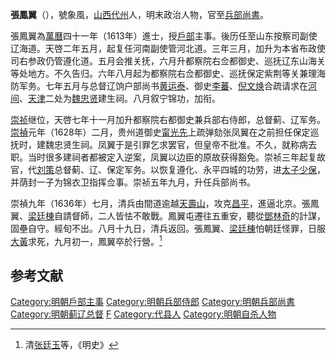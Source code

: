 {{Otheruses|張鳳翼|other=同名或類似名的其它條目描述}}'''張鳳翼'''（{{bd|？||1636年|catIdx=Z張}}），號象風，[[山西|山西]][[代州|代州]]人，明末政治人物，官至[[兵部尚書|兵部尚書]]。

張鳳翼為[[萬曆|萬曆]]四十一年（1613年）進士，授[[户部_(官署)|戶部]]主事。後历任至山东按察司副使辽海道。天啓二年五月，起复任河南副使管河北道。三年三月，加升为本省布政使司右参政仍管遵化道。五月会推关抚，六月升都察院右佥都御史、巡抚辽东山海关等处地方。不久告归。六年八月起为都察院右佥都御史、巡抚保定紫荆等关兼理海防军务。七年五月与总督辽饷户部尚书[[黄运泰|黄运泰]]、御史[[李蕃|李蕃]]、[[倪文焕|倪文焕]]合疏请求在[[河间|河间]]、[[天津|天津]]二处为[[魏忠贤|魏忠贤]]建生祠。八月叙宁锦功，加衔。

[[崇祯|崇祯]]继位，天啓七年十一月加升都察院右都御史兼兵部右侍郎，总督蓟、辽军务。[[崇禎|崇禎]]元年（1628年）二月，贵州道御史[[甯光先|甯光先]]上疏弹劾张凤翼在之前担任保定巡抚时，建魏忠贤生祠。凤翼于是引罪乞求罢官，但皇帝不批准。不久，就称病去职。当时很多建祠者都被定入逆案，凤翼以边臣的原故获得豁免。崇祯三年起复故官，代[[刘策|刘策]]总督蓟、辽、保定军务。以恢复遵化、永平四城的功劳，进[[太子少保|太子少保]]，并荫封一子为锦衣卫指挥佥事。崇祯五年九月，升任兵部尚书。

崇禎九年（1636年）七月，清兵由間道逾越[[天壽山|天壽山]]，攻克[[昌平|昌平]]，進逼北京。張鳳翼、[[梁廷棟|梁廷棟]]自請督師，二人皆怯不敢戰。鳳翼屯遷往五重安，聽從[[鄧林奇|鄧林奇]]的計謀，固壘自守。經旬不出。八月十九日，清兵返回。張鳳翼、[[梁廷棟|梁廷棟]]怕朝廷怪罪，日服[[大黃|大黃]]求死，九月初一，鳳翼卒於行營。<ref>清[[张廷玉|张廷玉]]等，《明史》</ref>

==参考文献==
{{reflist}}

{{start box}}
{{s-off}}
{{succession box|[[劉詔|劉詔]]|[[喻安性|喻安性]]|[[薊遼總督|明朝薊遼總督]]|1628年}}
{{succession box|[[梁廷棟|梁廷棟]]|[[曹文衡|曹文衡]]|[[薊遼總督|明朝薊遼總督]]|1630年}}
{{end box}}

{{萬曆四十一年癸丑科殿試金榜}}
{{DEFAULTSORT:Zhang張}}
[[Category:明朝戶部主事|Category:明朝戶部主事]]
[[Category:明朝兵部侍郎|Category:明朝兵部侍郎]]
[[Category:明朝兵部尚書|Category:明朝兵部尚書]]
[[Category:明朝蓟辽总督|Category:明朝蓟辽总督]]
[[Category:張姓|F]]
[[Category:代县人|Category:代县人]]
[[Category:明朝自杀人物|Category:明朝自杀人物]]